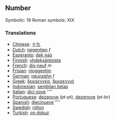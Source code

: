 ==Number==

Symbolic: 19
Roman symbols: XIX

===Translations===

*[[Chinese]]: [[十九]]
*[[Dutch]]: [[negentien]] ''f''
*[[Esperanto]]: [[dek naŭ]]
*[[Finnish]]: [[yhdeksäntoista]]
*[[French]]: [[dix-neuf]] ''m''
*[[Frisian]]: [[njoggentjin]]
*[[German]]: [[neunzehn]] ''f''
*[[Greek]]: [[δεκαεννέα]], [[δεκαεννιά]]
*[[Indonesian]]: [[sembilan belas]]
*[[Italian]]: [[dici nove]] ''''
*[[Portuguese]]: [[dezanove]] (pt-pt), [[dezenove]] (pt-br)
*[[Spanish]]: [[diecinueve]] ''''
*[[Swedish]]: [[nitton]]
*[[Turkish]]: [[on dokuz]]